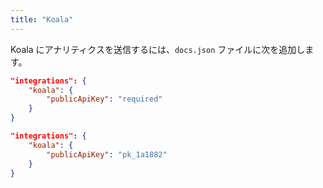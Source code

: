 ```yaml
---
title: "Koala"
---
```


Koala にアナリティクスを送信するには、`docs.json` ファイルに次を追加します。

<CodeGroup>

```json Analytics options in docs.json
"integrations": {
    "koala": {
        "publicApiKey": "required"
    }
}
```

```json Example
"integrations": {
    "koala": {
        "publicApiKey": "pk_1a1882"
    }
}
```

</CodeGroup>